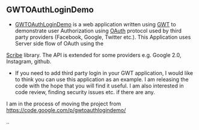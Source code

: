 == GWTOAuthLoginDemo ==

* [[https://gwtoauthlogindemo.appspot.com/GWTOAuthLoginDemo.html| GWTOAuthLoginDemo]] is a web application written using [[https://developers.google.com/web-toolkit/|GWT]] to demonstrate user Authorization using [[http://oauth.net/|OAuth]] protocol used by third party providers (Facebook, Google, Twitter etc.). This Application uses Server side flow of OAuth using the 
[[https://github.com/fernandezpablo85/scribe-java|Scribe]] library. The API is extended for some providers e.g. Google 2.0, Instagram, github.

* If you need to add third party login in your GWT application, I would like to think you can use this application as an example. I am releasing the code with the hope that you will find it useful. I am also interested in code review, finding security issues etc. if there are any.

I am in the process of moving the project from [[https://code.google.com/p/gwtoauthlogindemo/]]

..

